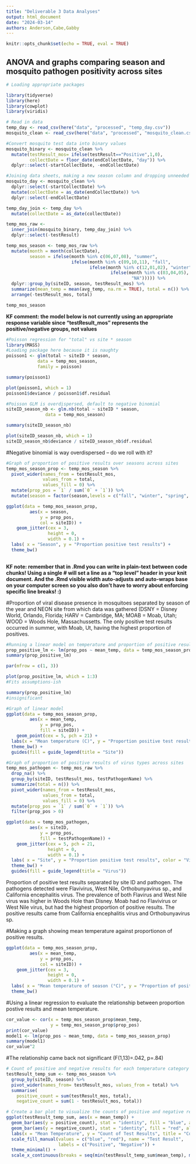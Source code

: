 ```yaml
---
title: "Deliverable 3 Data Analyses"
output: html_document
date: "2024-03-14"
authors: Anderson,Cabe,Gabby
---
```

```r
knitr::opts_chunk$set(echo = TRUE, eval = TRUE)
```

## ANOVA and graphs comparing season and mosquito pathogen positivity across sites

```r
# Loading appropriate packages

library(tidyverse)
library(here)
library(cowplot)
library(viridis)
```

```r
# Read in data
temp_day <- read_csv(here("data", "processed", "temp_day.csv"))
mosquito_clean <- read_csv(here("data", "processed", "mosquito_clean.csv"))
```

```r
#Convert mosquito test data into binary values
mosquito_binary <- mosquito_clean %>% 
  mutate(testResult_mos= ifelse(testResult=="Positive",1,0),
         collectDate = floor_date(endCollectDate, "day")) %>% 
  dplyr::select(-startCollectDate, -endCollectDate)
```

```r
#Joining data sheets, making a new season column and dropping unneeded variables
mosquito_day <- mosquito_clean %>% 
  dplyr::select(-startCollectDate) %>% 
  mutate(collectDate = as_date(endCollectDate)) %>% 
  dplyr::select(-endCollectDate) 

temp_day_join <- temp_day %>% 
  mutate(collectDate = as_date(collectDate))

temp_mos_raw <-
  inner_join(mosquito_binary, temp_day_join) %>% 
  dplyr::select(-testResult)

temp_mos_season <- temp_mos_raw %>% 
  mutate(month = month(collectDate),
         season = ifelse(month %in% c(06,07,08), "summer",
                         ifelse(month %in% c(09,10,11), "fall",
                                ifelse(month %in% c(12,01,02), "winter",
                                        ifelse(month %in% c(03,04,05), "spring",
                                                "NA"))))) %>% 
  dplyr::group_by(siteID, season, testResult_mos) %>%
  summarize(mean_temp = mean(avg_temp, na.rm = TRUE), total = n()) %>% 
  arrange(-testResult_mos, total)

temp_mos_season

```
**KF comment: the model below is not currently using an appropriate response variable since "testResult_mos" represents the positive/negative groups, not values**
```r
#Poisson regression for "total" vs site * season
library(MASS)
#Loading package here because it is naughty
poisson1 <- glm(total ~ siteID * season, 
            data = temp_mos_season,
            family = poisson)

summary(poisson1)

plot(poisson1, which = 1)
poisson1$deviance / poisson1$df.residual

#Poisson GLM is overdispersed, default to negative binomial
siteID_season_nb <- glm.nb(total ~ siteID * season, 
               data = temp_mos_season)

summary(siteID_season_nb)

plot(siteID_season_nb, which = 1)
siteID_season_nb$deviance / siteID_season_nb$df.residual
```
#Negative binomial is way overdispersed -- do we roll with it?

```r
#Graph of proportion of positive results over seasons across sites
temp_mos_season_prop <- temp_mos_season %>% 
  pivot_wider(names_from = testResult_mos,
              values_from = total,
              values_fill = 0) %>% 
  mutate(prop_pos = `1` / sum(`0` + `1`)) %>% 
  mutate(season = factor(season,levels = c("fall", "winter", "spring", "summer")))

ggplot(data = temp_mos_season_prop, 
         aes(x = season, 
             y = prop_pos,
             col = siteID)) +
    geom_jitter(cex = 3,
                height = 0,
                width = 0.1) +
  labs( x = "Season", y = "Proportion positive test results") +
  theme_bw()
  
```

**KF note: remember that in .Rmd you can write in plain-text between code chunks! Using a single # will set a line as a "top level" header in your knit document. And the .Rmd visible width auto-adjusts and auto-wraps base on your computer screen so you also don't have to worry about enforcing specific line breaks! :) **

#Proportion of viral disease presence in mosquitoes separated by season of the year and NEON site from which data was gathered (DSNY = Disney World, Orlando, Florida; HARV = Cambridge, MA; MOAB = Moab, Utah; WOOD = Woods Hole, Massachussetts. The only positive test results occurred in summer, with Moab, Ut, having the highest proportion of positives.
```r
#Running a linear model on temperature and proportion of positive results 
prop_positive_lm <- lm(prop_pos ~ mean_temp, data = temp_mos_season_prop)
summary(prop_positive_lm)

par(mfrow = c(1, 3))

plot(prop_positive_lm, which = 1:3)
#Fits assumptions-ish

summary(prop_positive_lm)
#insignificant
```

```r
#Graph of linear model
ggplot(data = temp_mos_season_prop, 
         aes(x = mean_temp, 
             y = prop_pos,
             fill = siteID)) +
    geom_point(cex = 5, pch = 21) +
  labs(x = "Mean temperature (C)", y = "Proportion positive test results") +
  theme_bw() +
  guides(fill = guide_legend(title = "Site"))
```

```r
#Graph of proportion of positive results of virus types across sites 
temp_mos_pathogen <- temp_mos_raw %>% 
  drop_na() %>% 
  group_by(siteID, testResult_mos, testPathogenName) %>% 
  summarize(total = n()) %>% 
  pivot_wider(names_from = testResult_mos,
              values_from = total,
              values_fill = 0) %>% 
  mutate(prop_pos = `1` / sum(`0` + `1`)) %>% 
  filter(prop_pos > 0)

ggplot(data = temp_mos_pathogen, 
         aes(x = siteID, 
             y = prop_pos,
             fill = testPathogenName)) +
    geom_jitter(cex = 5, pch = 21,
                height = 0,
                width = 0.1) +
  labs( x = "Site", y = "Proportion positive test results", color = "Virus") +
  theme_bw() +
  guides(fill = guide_legend(title = "Virus"))

```
Proportion of positive test results separated by site ID and pathogen. The pathogens detected were Flavivirus, West Nile, 	Orthobunyavirus sp., and California encephalitis virus. The prevalence of both Flavirus and West Nile virus was higher in Woods Hole than Disney. Moab had no Flavivirus or West Nile virus, but had the highest proportion of positive results. The positive results came from California encephalitis virus and Orthobunyavirus sp.

#Making a graph showing mean temperature against proportionon of positive results. 
```r
ggplot(data = temp_mos_season_prop, 
         aes(x = mean_temp, 
             y = prop_pos,
             col = siteID)) +
    geom_jitter(cex = 3,
                height = 0,
                width = 0.1) +
  labs( x = "Mean temperature of season (°C)", y = "Proportion of positive test results") +
  theme_bw()
```


#Using a linear regression to evaluate the relationship between proportion postive results and mean temperature. 
```r
cor_value <- cor(x = temp_mos_season_prop$mean_temp, 
                 y = temp_mos_season_prop$prop_pos)
print(cor_value)
model1 <- lm(prop_pos ~ mean_temp, data = temp_mos_season_prop)
summary(model1)
cor_value^2
```
#The relationship came back not significant (F(1,13)=.042, p=.84)

```r
# Count of positive and negative results for each temperature category
testResult_temp_sum <- temp_mos_season %>%
  group_by(siteID, season) %>% 
  pivot_wider(names_from= testResult_mos, values_from = total) %>% 
  summarise(
    positive_count = sum(testResult_mos, total),
    negative_count = sum(1 - testResult_mos, total))

# Create a bar plot to visualize the counts of positive and negative results for each temperature category
ggplot(testResult_temp_sum, aes(x = mean_temp)) +
  geom_bar(aes(y = positive_count), stat = "identity", fill = "blue", alpha = 0.5) +
  geom_bar(aes(y = negative_count), stat = "identity", fill = "red", alpha = 0.5) +
  labs(x = "Mean Temperature", y = "Count of Test Results", title = "Count of Test Results by Mean Temperature") +
  scale_fill_manual(values = c("blue", "red"), name = "Test Result",
                    labels = c("Positive", "Negative")) +
  theme_minimal() +
  scale_x_continuous(breaks = seq(min(testResult_temp_sum$mean_temp), max(testResult_temp_sum$mean_temp), by = 5))  
```

